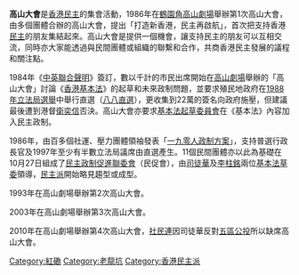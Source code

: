 {{unreferenced|time=2015-05-23T03:29:09+00:00}}
'''高山大會'''是[[香港民主運動|香港民主]]的集會活動，1986年在[[鶴園|鶴園角]][[高山劇場|高山劇場]]舉辦第1次高山大會，由多個團體合辦的高山大會，提出「打造新香港，民主再啟航」，首次把支持香港[[民主|民主]]的朋友集結起來。高山大會是提供一個機會，讓支持民主的朋友可以互相交流，同時亦大家能透過與民間團體或組織的聯繫和合作，共商香港民主發展的議程和關注點。

1984年《[[中英聯合聲明|中英聯合聲明]]》簽訂，數以千計的市民出席開始在[[高山劇場|高山劇場]]舉辦的「高山大會」討論《[[香港基本法|香港基本法]]》的起草和未來政制問題，並要求殖民地政府在[[1988年香港立法局選舉|1988年立法局選舉]]中舉行直選（[[八八直選|八八直選]]），更收集到22萬的簽名向政府施壓，但建議最後遭到港督[[衛奕信|衛奕信]]否決。高山大會亦要求[[基本法起草委員會|基本法起草委員會]]在《基本法》內容加入民主政制。

1986年，由百多個社運、壓力團體領袖發表「[[一九零人政制方案|一九零人政制方案]]」，支持普選行政長官及1997年至少有半數立法局議席由直選產生。11個民間團體亦以此為基礎在10月27日組成了[[民主政制促進聯委會|民主政制促進聯委會]]（民促會），由[[司徒華|司徒華]]及[[李柱銘|李柱銘]]兩位[[香港特別行政區基本法起草委員會|基本法草委]]領導，[[香港民主派|民主派]]開始略見趨型或成型。

1993年在高山劇場舉辦第2次高山大會。

2003年在高山劇場舉辦第3次高山大會。

2010年在高山劇場舉辦第4次高山大會，[[社民連|社民連]]因司徒華反對[[五區公投|五區公投]]所以缺席高山大會。

{{香港雙普選}}

[[Category:紅磡|Category:紅磡]]
[[Category:老龍坑|Category:老龍坑]]
[[Category:香港民主派|Category:香港民主派]]